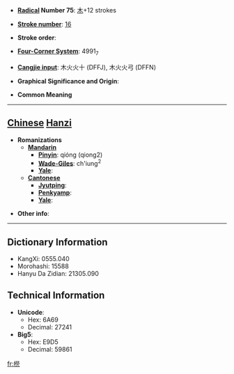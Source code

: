 * '''[[Wiktionary:Chinese radical index| Radical]] Number 75''': [[Wiktionary:Chinese radical index 木|木]]+12 strokes

* '''[[Wiktionary:Chinese total strokes index|Stroke number]]''': [[Wiktionary:Chinese total strokes index 16|16]]

* '''Stroke order''': 

* '''[[Wiktionary:Chinese four corner index|Four-Corner System]]''': 4991<sub>7</sub>

* '''[[Wiktionary:Chinese Cangjie index|Cangjie input]]''': 木火火十 (DFFJ), 木火火弓 (DFFN)

* '''Graphical Significance and Origin''': 

* '''Common Meaning'''

----

== [[Chinese]] [[Hanzi]] ==

* '''Romanizations'''
** '''[[Mandarin]]'''
*** '''[[Pinyin]]''': qióng (qiong2)
*** '''[[Wade-Giles]]''': ch'iung<sup>2</sup>
*** '''[[Yale]]''': 
** '''[[Cantonese]]'''
*** '''[[Jyutping]]''':
*** '''[[Penkyamp]]''': 
*** '''[[Yale]]''': 

* '''Other info''': 

----

== Dictionary Information ==

* KangXi: 0555.040
* Morohashi: 15588
* Hanyu Da Zidian: 21305.090

== Technical Information ==

* '''Unicode''':
** Hex: 6A69
** Decimal: 27241
* '''Big5''':
** Hex: E9D5
** Decimal: 59861

[[fr:橩]]